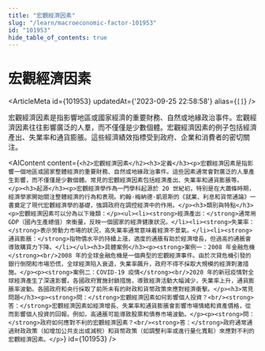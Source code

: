 ```yaml
---
title: "宏觀經濟因素"
slug: "/learn/macroeconomic-factor-101953"
id: "101953"
hide_table_of_contents: true
---
```



# 宏觀經濟因素

<ArticleMeta id={101953} updatedAt={'2023-09-25 22:58:58'} alias={`[]`} />
<div className='border-solid border-b border-t-0 my-4 border-[var(--ifm-color-gray-300)]' />

宏觀經濟因素是指影響地區或國家經濟的重要財務、自然或地緣政治事件。宏觀經濟因素往往影響廣泛的人羣，而不僅僅是少數個體。宏觀經濟因素的例子包括經濟產出、失業率和通貨膨脹。這些經濟績效指標受到政府、企業和消費者的密切關注。

<AIContent content={`<h2>宏觀經濟因素</h2><h3>定義</h3><p>宏觀經濟因素是指影響一個地區或國家整體經濟的重要財務、自然或地緣政治事件。這些因素通常會對廣泛的人羣產生影響，而不僅僅是少數個體。常見的宏觀經濟因素包括經濟產出、失業率和通貨膨脹等。</p><h3>起源</h3><p>宏觀經濟學作為一門學科起源於 20 世紀初，特別是在大蕭條時期，經濟學家開始關注整體經濟的行為和表現。約翰·梅納德·凱恩斯的《就業、利息和貨幣通論》一書奠定了現代宏觀經濟學的基礎，強調政府在調控經濟中的作用。</p><h3>類別與特點</h3><p>宏觀經濟因素可以分為以下幾類：</p><ul><li><strong>經濟產出：</strong>通常用 GDP（國內生產總值）來衡量，反映一個國家的經濟健康狀況。</li><li><strong>失業率：</strong>表示勞動力市場的狀況，高失業率通常意味着經濟不景氣。</li><li><strong>通貨膨脹：</strong>指物價水平的持續上漲，適度的通脹有助於經濟增長，但過高的通脹會導致購買力下降。</li></ul><h3>具體案例</h3><p><strong>案例一：2008 年金融危機</strong><br/>2008 年的全球金融危機是一個典型的宏觀經濟事件。由於次貸危機引發的銀行倒閉和市場恐慌，全球經濟陷入衰退，失業率飆升，政府不得不採取大規模的經濟刺激措施。</p><p><strong>案例二：COVID-19 疫情</strong><br/>2020 年的新冠疫情對全球經濟產生了深遠影響。各國政府實施封鎖措施，導致經濟活動大幅減少，失業率上升，通貨膨脹率波動。各國政府和央行採取了前所未有的財政和貨幣政策來應對經濟衝擊。</p><h3>常見問題</h3><p><strong>問：</strong>宏觀經濟因素如何影響個人投資？<br/><strong>答：</strong>宏觀經濟因素如經濟增長、失業率和通貨膨脹會影響市場情緒和資產價格，從而影響個人投資的回報。例如，高通脹可能導致股票和債券市場波動。</p><p><strong>問：</strong>政府如何應對不利的宏觀經濟因素？<br/><strong>答：</strong>政府通常通過財政政策（如增加公共支出或減税）和貨幣政策（如調整利率或進行量化寬鬆）來應對不利的宏觀經濟因素。</p>`} id={101953} />
